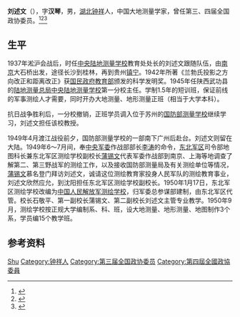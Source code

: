 '''刘述文'''（{{bd|1892年||1971年}}），字'''汉琴'''，男，[[湖北|湖北]][[钟祥|钟祥]]人，中国大地测量学家，曾任第三、四届全国政协委员。<ref>{{Cite book|title=百科知识数据辞典|author=许力以, 周谊主编|publisher=青岛出版社|year=2008|isbn=|location=青岛|pages=}}</ref><ref>{{Cite book|title=历届全国政协委员人名辞典|author=|publisher=中国国际广播出版社|year=1996|isbn=9787507813746|location=北京|pages=286}}</ref><ref>{{Cite book|title=中华人民共和国职官志|author=何虎生, 李耀东, 向常福主编|publisher=中国社会出版社|year=2003|isbn=9787800883934|location=北京|pages=}}</ref>
==生平==
1937年淞沪会战后，时任[[中央陆地测量学校|中央陆地测量学校]]教育处处长的刘述文跟随队伍，由[[南京|南京]]大石桥出发，途径长沙到桂林，再到贵州[[镇宁|镇宁]]。1942年所著《兰勃氏投影之方向改正和距离改正》获[[国民政府教育部|国民政府教育部]]颁发的科学发明奖。1945年任陕西武功县的[[陆地测量总局|陆地测量总局]][[中央陆地测量学校|中央陆地测量学校]]第一分校主任。学制1.5年的短训班，保证前线的军事测绘人才需要，同时开办大地测量、地形测量正班（相当于大学本科）。

抗日战争胜利后，一分校撤销，正班学员调入位于苏州的[[国防部测量学校|国防部测量学校]]继续学习，刘述文担任该校教授。

1949年4月渡江战役前夕，国防部测量学校的一部南下广州后赴台。刘述文则留在大陆。1949年6～7月间，奉[[中央军委|中央军委]]作战部部长[[李涛_(1905年)|李涛]]的命令，[[东北军区|东北军区]]司令部地图科长兼东北军区测绘学校副校长[[蒲锡文|蒲锡文]]代表军委作战部到南京、上海等地调查了解第二、第三野战军的测绘工作，以及接收国防部测量局及有关测绘单位等情况，[[蒲锡文|蒲锡文]]慕名登门拜访刘述文，诚请这位测绘教育家投身人民军队的测绘教育事业，刘述文欣然应允，到沈阳担任东北军区测绘学校副校长。1950年1月17日，东北军区测绘学校改编为[[中国人民解放军测绘学院|中国人民解放军测绘学校]]，归军委总参谋部建制，由东北军区代管。校长石敬平、第一副校长蒲锡文、第二副校长刘述文主管专业教学。1950年9月，测绘学校按正规大学编制系、科、班，设大地测量、地形测量、地图制作3个系，学员编15个教学班。 
== 参考资料 ==
{{reflist}}

{{中国人物小作品}}

{{Authority control}}
{{DEFAULTSORT:Liu刘}}
[[Category:刘姓|Shu]]
[[Category:钟祥人|Category:钟祥人]]
[[Category:第三届全国政协委员|Category:第三届全国政协委员]]
[[Category:第四屆全國政協委員|Category:第四屆全國政協委員]]